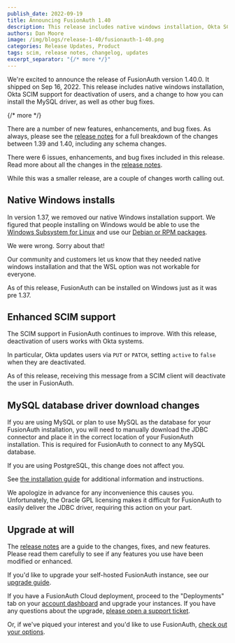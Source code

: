 ```yaml
---
publish_date: 2022-09-19 
title: Announcing FusionAuth 1.40
description: This release includes native windows installation, Okta SCIM support for deactivation of users, and a change to how you can install the MySQL driver.
authors: Dan Moore
image: /img/blogs/release-1-40/fusionauth-1-40.png
categories: Release Updates, Product
tags: scim, release notes, changelog, updates
excerpt_separator: "{/* more */}"
---
```


We're excited to announce the release of FusionAuth version 1.40.0. It shipped on Sep 16, 2022. This release includes native windows installation, Okta SCIM support for deactivation of users, and a change to how you can install the MySQL driver, as well as other bug fixes.

{/* more */}

There are a number of new features, enhancements, and bug fixes. As always, please see the [release notes](/docs/release-notes/archive#version-1-40-0) for a full breakdown of the changes between 1.39 and 1.40, including any schema changes.

There were 6 issues, enhancements, and bug fixes included in this release. Read more about all the changes in the [release notes](/docs/release-notes/archive#version-1-40-0).

While this was a smaller release, are a couple of changes worth calling out.

## Native Windows installs

In version 1.37, we removed our native Windows installation support. We figured that people installing on Windows would be able to use the [Windows Subsystem for Linux](https://learn.microsoft.com/en-us/windows/wsl/install) and use our [Debian or RPM packages](/direct-download).

We were wrong. Sorry about that!

Our community and customers let us know that they needed native windows installation and that the WSL option was not workable for everyone.

As of this release, FusionAuth can be installed on Windows just as it was pre 1.37.

## Enhanced SCIM support

The SCIM support in FusionAuth continues to improve. With this release, deactivation of users works with Okta systems.

In particular, Okta updates users via `PUT` or `PATCH`, setting `active` to `false` when they are deactivated.

As of this release, receiving this message from a SCIM client will deactivate the user in FusionAuth.

## MySQL database driver download changes

If you are using MySQL or plan to use MySQL as the database for your FusionAuth installation, you will need to manually download the JDBC connector and place it in the correct location of your FusionAuth installation. This is required for FusionAuth to connect to any MySQL database.

If you are using PostgreSQL, this change does not affect you.

See [the installation guide](/docs/get-started/download-and-install/database#install-mysql-connector) for additional information and instructions.

We apologize in advance for any inconvenience this causes you. Unfortunately, the Oracle GPL licensing makes it difficult for FusionAuth to easily deliver the JDBC driver, requiring this action on your part.

## Upgrade at will

The [release notes](/docs/release-notes/archive#version-1-40-0) are a guide to the changes, fixes, and new features. Please read them carefully to see if any features you use have been modified or enhanced.

If you'd like to upgrade your self-hosted FusionAuth instance, see our [upgrade guide](/docs/operate/deploy/upgrade). 

If you have a FusionAuth Cloud deployment, proceed to the "Deployments" tab on your [account dashboard](https://account.fusionauth.io/account/deployment/) and upgrade your instances. If you have any questions about the upgrade, [please open a support ticket](https://account.fusionauth.io/account/support/).

Or, if we've piqued your interest and you'd like to use FusionAuth, [check out your options](/pricing).
